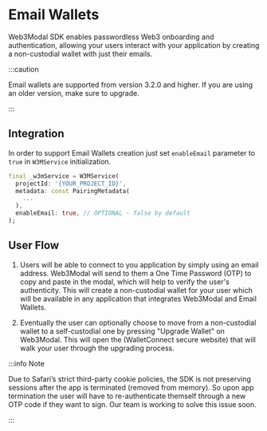 
# Email Wallets

Web3Modal SDK enables passwordless Web3 onboarding and authentication, allowing your users interact with your application by creating a non-custodial wallet with just their emails.

:::caution

Email wallets are supported from version 3.2.0 and higher. If you are using an older version, make sure to upgrade.

:::

## Integration

In order to support Email Wallets creation just set `enableEmail` parameter to `true` in `W3MService` initialization.

```dart
final _w3mService = W3MService(
  projectId: '{YOUR_PROJECT_ID}',
  metadata: const PairingMetadata(
    ...
  ),
  enableEmail: true, // OPTIONAL - false by default
);
```

## User Flow

1. Users will be able to connect to you application by simply using an email address. Web3Modal will send to them a One Time Password (OTP) to copy and paste in the modal, which will help to verify the user's authenticity. This will create a non-custodial wallet for your user which will be available in any application that integrates Web3Modal and Email Wallets.

2. Eventually the user can optionally choose to move from a non-custodial wallet to a self-custodial one by pressing "Upgrade Wallet" on Web3Modal. This will open the (WalletConnect secure website) that will walk your user through the upgrading process.

:::info Note

Due to Safari’s strict third-party cookie policies, the SDK is not preserving sessions after the app is terminated (removed from memory). So upon app termination the user will have to re-authenticate themself through a new OTP code if they want to sign. Our team is working to solve this issue soon.

:::

